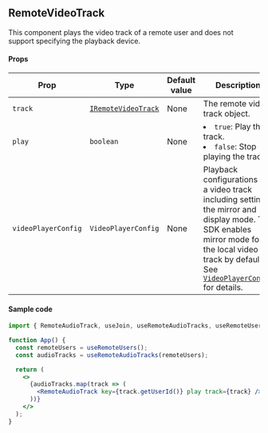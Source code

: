 ## RemoteVideoTrack

This component plays the video track of a remote user and does not support specifying the playback device.

#### Props

| Prop                | Type                                                                                                   | Default value | Description                                                                                                                                                                                                                                                                        |
| ------------------- | ------------------------------------------------------------------------------------------------------ | ------------- | ---------------------------------------------------------------------------------------------------------------------------------------------------------------------------------------------------------------------------------------------------------------------------------- |
| `track`             | [`IRemoteVideoTrack`](https://api-ref.agora.io/en/video-sdk/web/4.x/interfaces/iremotevideotrack.html) | None          | The remote video track object.                                                                                                                                                                                                                                                     |
| `play`              | `boolean`                                                                                              | None          | <li>`true`: Play the track.</li><li>`false`: Stop playing the track.</li>                                                                                                                                                                                                          |
| `videoPlayerConfig` | `VideoPlayerConfig`                                                                                    | None          | Playback configurations for a video track including setting the mirror and display mode. The SDK enables mirror mode for the local video track by default. See [`VideoPlayerConfig`](https://api-ref.agora.io/en/video-sdk/web/4.x/interfaces/videoplayerconfig.html) for details. |

#### Sample code

```jsx
import { RemoteAudioTrack, useJoin, useRemoteAudioTracks, useRemoteUsers } from "agora-rtc-react";

function App() {
  const remoteUsers = useRemoteUsers();
  const audioTracks = useRemoteAudioTracks(remoteUsers);

  return (
    <>
      {audioTracks.map(track => (
        <RemoteAudioTrack key={track.getUserId()} play track={track} />
      ))}
    </>
  );
}
```
